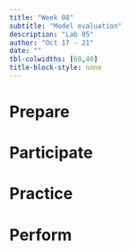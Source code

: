 ```yaml
---
title: "Week 08"
subtitle: "Model evaluation"
description: "Lab 05"
author: "Oct 17 - 21"
date: ""
tbl-colwidths: [60,40]
title-block-style: none
---
```


# Prepare

# Participate

# Practice

# Perform
